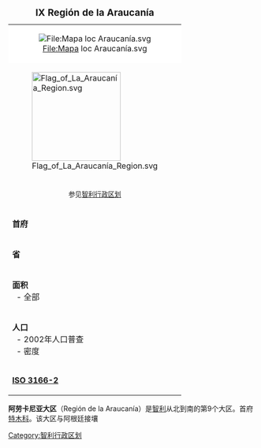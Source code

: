 {| border=1 align=right cellspacing=0 width=300 cellpadding=4 style="background: #f9f9f9; border: 1px #aaa solid; border-collapse: collapse; font-size:95%; margin: 0 0 1em 1em;"
|+ <big>'''IX Región de la Araucanía'''
|-
|colspan="2" style="text-align:center; background: #fff;" | [[File:Mapa_loc_Araucanía.svg|File:Mapa loc Araucanía.svg]]
|-
|[[File:Flag_of_La_Araucanía_Region.svg|180px]]
|-
|colspan="2" style="text-align:center;" | <small>参见[[智利行政区划|智利行政区划]]</small>
|-
|'''首府''' || [[特木科|特木科]]
|- style="vertical-align:top;"
|'''省'''
|[[马雷科省|马雷科省]]<br />
[[考丁省|考丁省]]
|- style="vertical-align:top;"
|'''面积''' <br />
  - 全部
|排名：第9 <br />
31,842.3 [[平方公里|km²]] <br />
|- style="vertical-align:top;"
|'''人口''' <br />
  - 2002年人口普查 <br />
  - 密度
|排名：第6<br />
869,535 <br />
27.2/km²
|-
|'''[[ISO_3166-2|ISO 3166-2]]''' || CL-AR
|}
'''阿劳卡尼亚大区'''（Región de la Araucanía）是[[智利|智利]]从北到南的第9个大区。首府[[特木科|特木科]]。该大区与阿根廷接壤

{{SouthAm-geo-stub}}
{{Regions of Chile}}

[[Category:智利行政区划|Category:智利行政区划]]